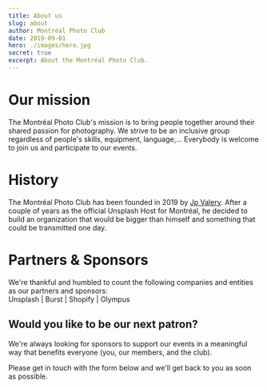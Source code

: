 ```yaml
---
title: About us
slug: about
author: Montréal Photo Club
date: 2019-09-01
hero: ./images/hero.jpg
secret: true
excerpt: About the Montréal Photo Club.
---
```


# Our mission

The Montréal Photo Club's mission is to bring people together around their shared passion for photography. We strive to be an inclusive group regardless of people's skills, equipment, language,... Everybody is welcome to join us and participate to our events.

# History

The Montréal Photo Club has been founded in 2019 by [Jp Valery](/authors/jp-valery). After a couple of years as the official Unsplash Host for Montréal, he decided to build an organization that would be bigger than himself and something that could be transmitted one day.

# Partners & Sponsors

We're thankful and humbled to count the following companies and entities as our partners and sponsors:<br />
Unsplash | Burst | Shopify | Olympus

## Would you like to be our next patron?

We're always looking for sponsors to support our events in a meaningful way that benefits everyone (you, our members, and the club).

Please get in touch with the form below and we'll get back to you as soon as possible.
